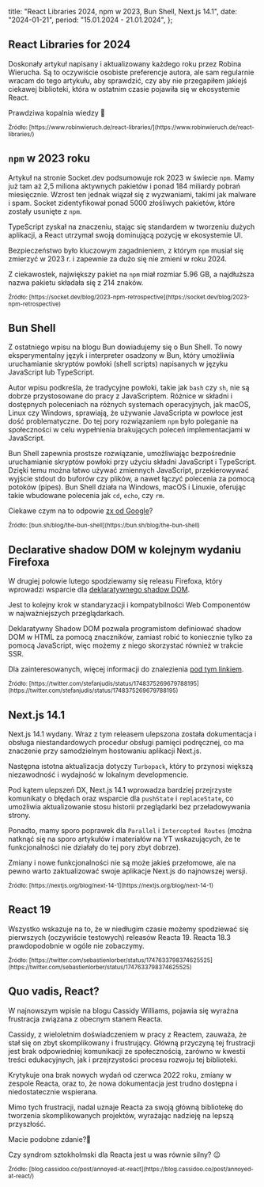   title: "React Libraries 2024, npm w 2023, Bun Shell, Next.js 14.1",
  date: "2024-01-21",
  period: "15.01.2024 - 21.01.2024",
};

## React Libraries for 2024

Doskonały artykuł napisany i aktualizowany każdego roku przez Robina Wierucha. Są to oczywiście osobiste preferencje autora, ale sam regularnie wracam do tego artykułu, aby sprawdzić, czy aby nie przegapiłem jakiejś ciekawej biblioteki, która w ostatnim czasie pojawiła się w ekosystemie React.

Prawdziwa kopalnia wiedzy 💪

<small>
  Źródło:
  [https://www.robinwieruch.de/react-libraries/](https://www.robinwieruch.de/react-libraries/)
</small>

## `npm` w 2023 roku

Artykuł na stronie Socket.dev podsumowuje rok 2023 w świecie `npm`. Mamy już tam aż 2,5 miliona aktywnych pakietów i ponad 184 miliardy pobrań miesięcznie. Wzrost ten jednak wiązał się z wyzwaniami, takimi jak malware i spam. Socket zidentyfikował ponad 5000 złośliwych pakietów, które zostały usunięte z `npm`.

TypeScript zyskał na znaczeniu, stając się standardem w tworzeniu dużych aplikacji, a React utrzymał swoją dominującą pozycję w ekosystemie UI.

Bezpieczeństwo było kluczowym zagadnieniem, z którym `npm` musiał się zmierzyć w 2023 r. i zapewnie za dużo się nie zmieni w roku 2024.

Z ciekawostek, największy pakiet na `npm` miał rozmiar 5.96 GB, a najdłuższa nazwa pakietu składała się z 214 znaków.

<small>
  Źródło:
  [https://socket.dev/blog/2023-npm-retrospective](https://socket.dev/blog/2023-npm-retrospective)
</small>

## Bun Shell

Z ostatniego wpisu na blogu Bun dowiadujemy się o Bun Shell. To nowy eksperymentalny język i interpreter osadzony w Bun, który umożliwia uruchamianie skryptów powłoki (shell scripts) napisanych w języku JavaScript lub TypeScript.

Autor wpisu podkreśla, że tradycyjne powłoki, takie jak `bash` czy `sh`, nie są dobrze przystosowane do pracy z JavaScriptem. Różnice w składni i dostępnych poleceniach na różnych systemach operacyjnych, jak macOS, Linux czy Windows, sprawiają, że używanie JavaScripta w powłoce jest dość problematyczne. Do tej pory rozwiązaniem `npm` było poleganie na społeczności w celu wypełnienia brakujących poleceń implementacjami w JavaScript.

Bun Shell zapewnia prostsze rozwiązanie, umożliwiając bezpośrednie uruchamianie skryptów powłoki przy użyciu składni JavaScript i TypeScript. Dzięki temu można łatwo używać zmiennych JavaScript, przekierowywać wyjście stdout do buforów czy plików, a nawet łączyć polecenia za pomocą potoków (pipes). Bun Shell działa na Windows, macOS i Linuxie, oferując takie wbudowane polecenia jak `cd`, `echo`, czy `rm`.

Ciekawe czym na to odpowie [zx od Google](https://github.com/google/zx)?

<small>
  Źródło: [bun.sh/blog/the-bun-shell](https://bun.sh/blog/the-bun-shell)
</small>

## Declarative shadow DOM w kolejnym wydaniu Firefoxa

W drugiej połowie lutego spodziewamy się releasu Firefoxa, który wprowadzi wsparcie dla [deklaratywnego shadow DOM](https://developer.chrome.com/docs/css-ui/declarative-shadow-dom).

Jest to kolejny krok w standaryzacji i kompatybilności Web Componentów w najważniejszych przeglądarkach.

Deklaratywny Shadow DOM pozwala programistom definiować shadow DOM w HTML za pomocą znaczników, zamiast robić to koniecznie tylko za pomocą JavaScript, więc możemy z niego skorzystać również w trakcie SSR.

Dla zainteresowanych, więcej informacji do znalezienia [pod tym linkiem](https://developer.chrome.com/docs/css-ui/declarative-shadow-dom#building_a_declarative_shadow_root).

<small>
  Źródło:
  [https://twitter.com/stefanjudis/status/1748375269679788195](https://twitter.com/stefanjudis/status/1748375269679788195)
</small>

## Next.js 14.1

Next.js 14.1 wydany. Wraz z tym releasem ulepszona została dokumentacja i obsługa niestandardowych procedur obsługi pamięci podręcznej, co ma znaczenie przy samodzielnym hostowaniu aplikacji Next.js.

Następna istotna aktualizacja dotyczy `Turbopack`, który to przynosi większą niezawodność i wydajność w lokalnym developmencie.

Pod kątem ulepszeń DX, Next.js 14.1 wprowadza bardziej przejrzyste komunikaty o błędach oraz wsparcie dla `pushState` i `replaceState`, co umożliwia aktualizowanie stosu historii przeglądarki bez przeładowywania strony.

Ponadto, mamy sporo poprawek dla `Parallel` i `Intercepted Routes` (można natknąć się na sporo artykułów i materiałów na YT wskazujących, że te funkcjonalności nie działały do tej pory zbyt dobrze).

Zmiany i nowe funkcjonalności nie są może jakieś przełomowe, ale na pewno warto zaktualizować swoje aplikacje Next.js do najnowszej wersji.

<small>
  Źródło: [https://nextjs.org/blog/next-14-1](https://nextjs.org/blog/next-14-1)
</small>

## React 19

Wszystko wskazuje na to, że w niedługim czasie możemy spodziewać się pierwszych (oczywiście testowych) releasów Reacta 19. Reacta 18.3 prawdopodobnie w ogóle nie zobaczymy.

<small>
  Źródło:
  [https://twitter.com/sebastienlorber/status/1747633798374625525](https://twitter.com/sebastienlorber/status/1747633798374625525)
</small>

## Quo vadis, React?

W najnowszym wpisie na blogu Cassidy Williams, pojawia się wyraźna frustracja związana z obecnym stanem Reacta.

Cassidy, z wieloletnim doświadczeniem w pracy z Reactem, zauważa, że stał się on zbyt skomplikowany i frustrujący. Główną przyczyną tej frustracji jest brak odpowiedniej komunikacji ze społecznością, zarówno w kwestii treści edukacyjnych, jak i przejrzystości procesu rozwoju tej biblioteki.

Krytykuje ona brak nowych wydań od czerwca 2022 roku, zmiany w zespole Reacta, oraz to, że nowa dokumentacja jest trudno dostępna i niedostatecznie wspierana.

Mimo tych frustracji, nadal uznaje Reacta za swoją główną bibliotekę do tworzenia skomplikowanych projektów, wyrażając nadzieję na lepszą przyszłość.

Macie podobne zdanie?🤔

Czy syndrom sztokholmski dla Reacta jest u was równie silny? 😉

<small>
  Źródło:
  [blog.cassidoo.co/post/annoyed-at-react](https://blog.cassidoo.co/post/annoyed-at-react/)
</small>
